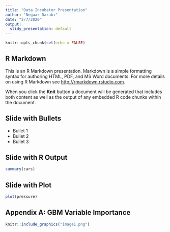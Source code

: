 ```yaml
---
title: "Data Incubator Presentation"
author: "Negaar Darabi"
date: "2/7/2020"
output:
  slidy_presentation: default
---
```


```r
knitr::opts_chunk$set(echo = FALSE)
```

## R Markdown

This is an R Markdown presentation. Markdown is a simple formatting syntax for authoring HTML, PDF, and MS Word documents. For more details on using R Markdown see <http://rmarkdown.rstudio.com>.

When you click the **Knit** button a document will be generated that includes both content as well as the output of any embedded R code chunks within the document.

## Slide with Bullets

- Bullet 1
- Bullet 2
- Bullet 3

## Slide with R Output

```r
summary(cars)
```

## Slide with Plot

```r
plot(pressure)
```


## Appendix A: GBM Variable Importance {#appendix_a}


```r
knitr::include_graphics("image1.png")
```
</div>